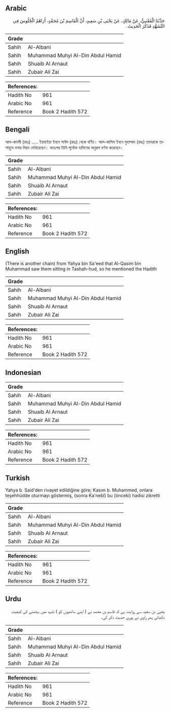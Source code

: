 ## Arabic


<div dir="rtl" lang="ar" style={{fontSize:'larger',backgroundColor:'#f8f9fa',padding:20}}>
حَدَّثَنَا الْقَعْنَبِيُّ، عَنْ مَالِكٍ، عَنْ يَحْيَى بْنِ سَعِيدٍ، أَنَّ الْقَاسِمَ بْنَ مُحَمَّدٍ، أَرَاهُمُ الْجُلُوسَ فِي التَّشَهُّدِ فَذَكَرَ الْحَدِيثَ ‏.‏
</div>
<div style={{backgroundColor:'#f8f9fa',padding:20, marginBottom: 10}}><table> <thead> <tr> <th>Grade</th> <th></th> </tr> </thead> <tbody> <tr><td>Sahih</td><td>Al-Albani</td></tr><tr><td>Sahih</td><td>Muhammad Muhyi Al-Din Abdul Hamid</td></tr><tr><td>Sahih</td><td>Shuaib Al Arnaut</td></tr><tr><td>Sahih</td><td>Zubair Ali Zai</td></tr></tbody></table><table> <thead> <tr> <th>References:</th> <th></th> </tr> </thead> <tbody><tr><td>Hadith No</td><td>961</td></tr><tr><td>Arabic No</td><td>961</td></tr><tr><td>Reference</td><td>Book 2 Hadith 572</td></tr></tbody></table></div>

## Bengali


<div dir="ltr" lang="bn" style={{fontSize:'larger',backgroundColor:'#f8f9fa',padding:20}}>
আল-কানবী (রহঃ) ..... ইয়াহইয়া ইবনে সাঈদ (রহঃ) থেকে বর্ণিত। আল-কাসিম ইবনে মুহাম্মাদ (রহঃ) তাদেরকে তাশাহুদে বসার নিয়ম দেখিয়েছেন। অতঃপর তিনি পূর্বোক্ত হাদিসের অনুরূপ বর্ণনা করেছেন।
</div>
<div style={{backgroundColor:'#f8f9fa',padding:20, marginBottom: 10}}><table> <thead> <tr> <th>Grade</th> <th></th> </tr> </thead> <tbody> <tr><td>Sahih</td><td>Al-Albani</td></tr><tr><td>Sahih</td><td>Muhammad Muhyi Al-Din Abdul Hamid</td></tr><tr><td>Sahih</td><td>Shuaib Al Arnaut</td></tr><tr><td>Sahih</td><td>Zubair Ali Zai</td></tr></tbody></table><table> <thead> <tr> <th>References:</th> <th></th> </tr> </thead> <tbody><tr><td>Hadith No</td><td>961</td></tr><tr><td>Arabic No</td><td>961</td></tr><tr><td>Reference</td><td>Book 2 Hadith 572</td></tr></tbody></table></div>

## English


<div dir="ltr" lang="en" style={{fontSize:'larger',backgroundColor:'#f8f9fa',padding:20}}>
(There is another chain) from Yahya bin Sa'eed that Al-Qasim bin Muhammad saw them sitting in Tashah-hud, so he mentioned the Hadith
</div>
<div style={{backgroundColor:'#f8f9fa',padding:20, marginBottom: 10}}><table> <thead> <tr> <th>Grade</th> <th></th> </tr> </thead> <tbody> <tr><td>Sahih</td><td>Al-Albani</td></tr><tr><td>Sahih</td><td>Muhammad Muhyi Al-Din Abdul Hamid</td></tr><tr><td>Sahih</td><td>Shuaib Al Arnaut</td></tr><tr><td>Sahih</td><td>Zubair Ali Zai</td></tr></tbody></table><table> <thead> <tr> <th>References:</th> <th></th> </tr> </thead> <tbody><tr><td>Hadith No</td><td>961</td></tr><tr><td>Arabic No</td><td>961</td></tr><tr><td>Reference</td><td>Book 2 Hadith 572</td></tr></tbody></table></div>

## Indonesian


<div dir="ltr" lang="id" style={{fontSize:'larger',backgroundColor:'#f8f9fa',padding:20}}>

</div>
<div style={{backgroundColor:'#f8f9fa',padding:20, marginBottom: 10}}><table> <thead> <tr> <th>Grade</th> <th></th> </tr> </thead> <tbody> <tr><td>Sahih</td><td>Al-Albani</td></tr><tr><td>Sahih</td><td>Muhammad Muhyi Al-Din Abdul Hamid</td></tr><tr><td>Sahih</td><td>Shuaib Al Arnaut</td></tr><tr><td>Sahih</td><td>Zubair Ali Zai</td></tr></tbody></table><table> <thead> <tr> <th>References:</th> <th></th> </tr> </thead> <tbody><tr><td>Hadith No</td><td>961</td></tr><tr><td>Arabic No</td><td>961</td></tr><tr><td>Reference</td><td>Book 2 Hadith 572</td></tr></tbody></table></div>

## Turkish


<div dir="ltr" lang="tr" style={{fontSize:'larger',backgroundColor:'#f8f9fa',padding:20}}>
Yahya b. Said'den rivayet edildiğine göre; Kasım b. Muhammed, onlara teşehhüdde oturmayı göstermiş, (sonra Ka'nebî) bu (önceki) hadisi zikretti
</div>
<div style={{backgroundColor:'#f8f9fa',padding:20, marginBottom: 10}}><table> <thead> <tr> <th>Grade</th> <th></th> </tr> </thead> <tbody> <tr><td>Sahih</td><td>Al-Albani</td></tr><tr><td>Sahih</td><td>Muhammad Muhyi Al-Din Abdul Hamid</td></tr><tr><td>Sahih</td><td>Shuaib Al Arnaut</td></tr><tr><td>Sahih</td><td>Zubair Ali Zai</td></tr></tbody></table><table> <thead> <tr> <th>References:</th> <th></th> </tr> </thead> <tbody><tr><td>Hadith No</td><td>961</td></tr><tr><td>Arabic No</td><td>961</td></tr><tr><td>Reference</td><td>Book 2 Hadith 572</td></tr></tbody></table></div>

## Urdu


<div dir="rtl" lang="ur" style={{fontSize:'larger',backgroundColor:'#f8f9fa',padding:20}}>
یحییٰ بن سعید سے روایت ہے کہ قاسم بن محمد نے ( اپنے ساتھیوں کو ) تشہد میں بیٹھنے کی کیفیت دکھائی پھر راوی نے پوری حدیث ذکر کی۔
</div>
<div style={{backgroundColor:'#f8f9fa',padding:20, marginBottom: 10}}><table> <thead> <tr> <th>Grade</th> <th></th> </tr> </thead> <tbody> <tr><td>Sahih</td><td>Al-Albani</td></tr><tr><td>Sahih</td><td>Muhammad Muhyi Al-Din Abdul Hamid</td></tr><tr><td>Sahih</td><td>Shuaib Al Arnaut</td></tr><tr><td>Sahih</td><td>Zubair Ali Zai</td></tr></tbody></table><table> <thead> <tr> <th>References:</th> <th></th> </tr> </thead> <tbody><tr><td>Hadith No</td><td>961</td></tr><tr><td>Arabic No</td><td>961</td></tr><tr><td>Reference</td><td>Book 2 Hadith 572</td></tr></tbody></table></div>